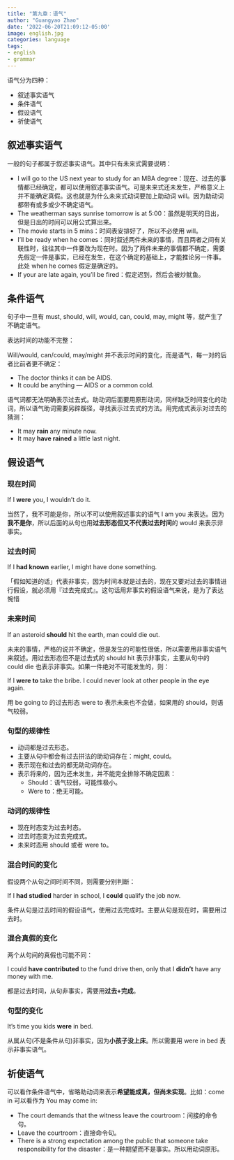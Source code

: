 ```yaml
---
title: "第九章：语气"
author: "Guangyao Zhao"
date: '2022-06-20T21:09:12-05:00'
image: english.jpg
categories: language
tags:
- english
- grammar
---
```


语气分为四种：

- 叙述事实语气
- 条件语气
- 假设语气
- 祈使语气


## 叙述事实语气

一般的句子都属于叙述事实语气。其中只有未来式需要说明：

- I will go to the US next year to study for an MBA degree：现在、过去的事情都已经确定，都可以使用叙述事实语气。可是未来式还未发生，严格意义上并不能确定真假。这也就是为什么未来式动词要加上助动词 will。因为助动词都带有或多或少不确定语气。
- The weatherman says sunrise tomorrow is at 5:00：虽然是明天的日出，但是日出的时间可以用公式算出来。
- The movie starts in 5 mins：时间表安排好了，所以不必使用 will。
- I’ll be ready when he comes：同时叙述两件未来的事情，而且两者之间有关联性时，往往其中一件要改为现在时。因为了两件未来的事情都不确定，需要先假定一件是事实，已经在发生，在这个确定的基础上，才能推论另一件事。此处 when he comes 假定是确定的。
- If your are late again, you’ll be fired：假定迟到，然后会被炒鱿鱼。


## 条件语气

句子中一旦有 must, should, will, would, can, could, may, might 等，就产生了不确定语气。

表达时间的功能不完整：

Will/would, can/could, may/might 并不表示时间的变化，而是语气，每一对的后者比前者更不确定：

- The doctor thinks it can be AIDS.
- It could be anything --- AIDS or a common cold.

语气词都无法明确表示过去式。助动词后面要用原形动词，同样缺乏时间变化的动词，所以语气助词需要另辟蹊径，寻找表示过去式的方法。用完成式表示对过去的猜测：

- It may **rain** any minute now.
- It may **have rained** a little last night.


## 假设语气

### 现在时间

If I **were** you, I wouldn’t do it.

当然了，我不可能是你，所以不可以使用叙述事实的语气 I am you 来表达。因为**我不是你**，所以后面的从句也用**过去形态但又不代表过去时间**的 would 来表示非事实。

### 过去时间

If I **had known** earlier, I might have done something.

「假如知道的话」代表非事实，因为时间本就是过去的，现在又要对过去的事情进行假设，就必须用『过去完成式』。这句话用非事实的假设语气来说，是为了表达惋惜


### 未来时间

If an asteroid **should** hit the earth, man could die out.

未来的事情，严格的说并不确定，但是发生的可能性很低，所以需要用非事实语气来叙述。用过去形态但不是过去式的 should hit 表示非事实，主要从句中的 could die 也表示非事实。如果一件绝对不可能发生的，则：

If I **were to** take the bribe. I could never look at other people in the eye again.

用 be going to 的过去形态 were to 表示未来也不会做，如果用的 should，则语气较弱。


### 句型的规律性

- 动词都是过去形态。
- 主要从句中都会有过去拼法的助动词存在：might, could。
- 表示现在和过去的都无助动词存在。
- 表示将来的，因为还未发生，并不能完全排除不确定因素：
    - Should：语气较弱，可能性极小。
    - Were to：绝无可能。

### 动词的规律性

- 现在时态变为过去时态。
- 过去时态变为过去完成式。
- 未来时态用 should 或者 were to。

### 混合时间的变化

假设两个从句之间时间不同，则需要分别判断：

If I **had studied** harder in school, I **could** qualify the job now.

条件从句是过去时间的假设语气，使用过去完成时。主要从句是现在时，需要用过去时。

### 混合真假的变化

两个从句间的真假也可能不同：

I could **have contributed** to the fund drive then, only that I **didn’t** have any money with me.

都是过去时间，从句非事实，需要用**过去+完成**。

### 句型的变化

It’s time you kids **were** in bed.

从属从句(不是条件从句)非事实，因为**小孩子没上床**。所以需要用 were in bed 表示非事实语气。


## 祈使语气

可以看作条件语气中，省略助动词来表示**希望能成真，但尚未实现**。比如：come in 可以看作为 You may come in:

- The court demands that the witness leave the courtroom：间接的命令句。
- Leave the courtroom：直接命令句。
- There is a strong expectation among the public that someone take responsibility for the disaster：是一种期望而不是事实。所以用动词原形。